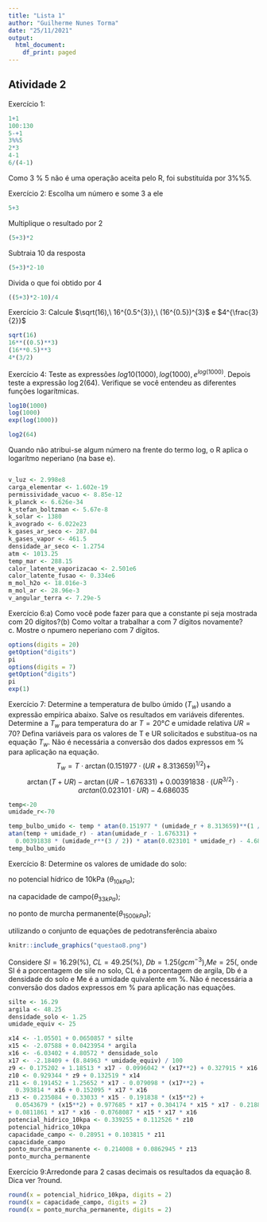 ```yaml
---
title: "Lista 1"
author: "Guilherme Nunes Torma"
date: "25/11/2021"
output:
  html_document:
    df_print: paged
---
```


## Atividade 2

Exercício 1:
```r
1+1
100:130
5-+1
3%%5
2*3
4-1
6/(4-1)
```

Como 3 % 5 não é uma operação aceita pelo R, foi substituída por 3%%5.

Exercício 2:
Escolha um número e some 3 a ele
```r
5+3

```
Multiplique o resultado por 2
```r
(5+3)*2
```
Subtraia 10 da resposta

```r
(5+3)*2-10
```

Divida o que foi obtido por 4
```r
((5+3)*2-10)/4
```

Exercício 3: Calcule $\sqrt(16),\  16^{0.5^{3}},\ (16^{0.5})^{3}$ e $4^{\frac{3}{2}}$
```r
sqrt(16)
16**((0.5)**3)
(16**0.5)**3
4*(3/2)
```
Exercício 4: Teste as expressões $log10(1000),log(1000), e^{log(1000)}$. Depois teste a expressão $\log2(64)$. Verifique se você entendeu as diferentes funções logarítmicas.
```r
log10(1000)
log(1000)
exp(log(1000))
```
```r
log2(64)
```
Quando não atribui-se algum número na frente do termo log, o R aplica o logarítmo neperiano (na base e). 
```r
```


```r
v_luz <- 2.998e8
carga_elementar <- 1.602e-19
permissividade_vacuo <- 8.85e-12
k_planck <- 6.626e-34
k_stefan_boltzman <- 5.67e-8
k_solar <- 1380
k_avogrado <- 6.022e23
k_gases_ar_seco <- 287.04
k_gases_vapor <- 461.5
densidade_ar_seco <- 1.2754
atm <- 1013.25
temp_mar <- 288.15
calor_latente_vaporizacao <- 2.501e6
calor_latente_fusao <- 0.334e6
m_mol_h2o <- 18.016e-3
m_mol_ar <- 28.96e-3
v_angular_terra <- 7.29e-5


```
Exercício 6:a) Como você pode fazer para que a constante pi seja mostrada com 20 dígitos?(b) Como voltar a trabalhar a com 7 dígitos novamente?c. Mostre o npumero neperiano com 7 dígitos.
```r
options(digits = 20)
getOption("digits")
pi
options(digits = 7)
getOption("digits")
pi
exp(1)
```
Exercício 7: Determine a temperatura de bulbo úmido ($T_{w}$) usando a expressão empírica abaixo. Salve os resultados em variáveis diferentes. Determine a $T_{w}$ para temperatura do ar $T=20°C$ e umidade relativa $UR=70%$? Defina variáveis para os valores de T e UR solicitados e substitua-os na equação $T_{w}$. Não é necessária a conversão dos dados expressos em % para aplicação na equação.
$$T_{w} = T \cdot \arctan(0.151977 \cdot (UR + 8.313659)^{1 / 2}) +$$
$$\arctan(T + UR) - \arctan(UR - 1.676331) + 0.00391838 \cdot(UR^{3 / 2}) \cdot arctan(0.023101 \cdot UR) - 4.686035$$
```r
temp<-20
umidade_r<-70

```

```r
temp_bulbo_umido <- temp * atan(0.151977 * (umidade_r + 8.313659)**(1 / 2)) + 
atan(temp + umidade_r) - atan(umidade_r - 1.676331) + 
  0.00391838 * (umidade_r**(3 / 2)) * atan(0.023101 * umidade_r) - 4.686035
temp_bulbo_umido

```
Exercício 8: Determine os valores de umidade do solo:

no potencial hídrico de 10kPa ($\theta_{10kPa}$);

na capacidade de campo($\theta_{33kPa}$);

no ponto de murcha permanente($\theta_{1500kPa}$);

utilizando o conjunto de equações de pedotransferência abaixo

```r
knitr::include_graphics("questao8.png")
```


Considere $SI=16.29$(%), $CL=49.25$(%), $Db=1.25(gcm^{-3})$,$Me=25(%)$, onde SI é a porcentagem de sile no solo, CL é a porcentagem de argila, Db é a densidade do solo e Me é a umidade quivalente em %. Não é necessária a conversão dos dados expressos em % para aplicação nas equações.
```r
silte <- 16.29
argila <- 48.25
densidade_solo <- 1.25
umidade_equiv <- 25

```


```r
x14 <- -1.05501 + 0.0650857 * silte
x15 <- -2.07588 + 0.0423954 * argila
x16 <- -6.03402 + 4.80572 * densidade_solo
x17 <- -2.18409 + (8.84963 * umidade_equiv) / 100
z9 <- 0.175202 + 1.18513 * x17 - 0.0996042 * (x17**2) + 0.327915 * x16 - 0.0758657 * (x16**2)
z10 <- 0.929344 * z9 + 0.132519 * x14
z11 <- 0.191452 + 1.25652 * x17 - 0.079098 * (x17**2) + 
  0.393814 * x16 + 0.152095 * x17 * x16
z13 <- 0.235084 + 0.33033 * x15 - 0.191838 * (x15**2) +
  0.0543679 * (x15**2) + 0.977685 * x17 + 0.304174 * x15 * x17 - 0.218857 * (x17**2) - 0.164373 * x15 * (x17**2) + 0.0415057 * (x17**3) + 0.373361 * x16 
+ 0.0811861 * x17 * x16 - 0.0768087 * x15 * x17 * x16
potencial_hidrico_10kpa <- 0.339255 + 0.112526 * z10
potencial_hidrico_10kpa
capacidade_campo <- 0.28951 + 0.103815 * z11
capacidade_campo
ponto_murcha_permanente <- 0.214008 + 0.0862945 * z13
ponto_murcha_permanente

```

Exercício 9:Arredonde para 2 casas decimais os resultados da equação 8. Dica ver ?round.
```r
round(x = potencial_hidrico_10kpa, digits = 2)
round(x = capacidade_campo, digits = 2)
round(x = ponto_murcha_permanente, digits = 2)
```

